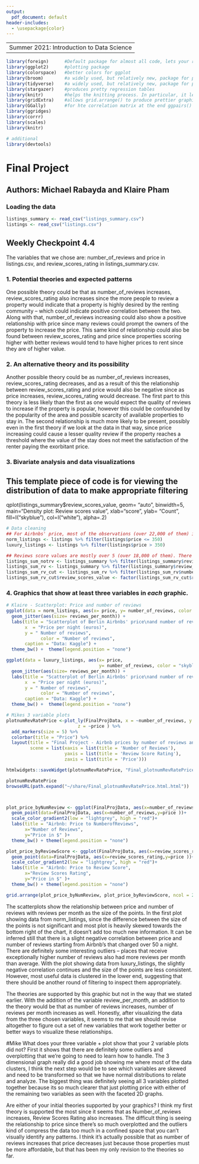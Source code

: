 ```yaml
---
output:
  pdf_document: default
header-includes:
  - \usepackage{color}
---
```

----
 Summer 2021: Introduction to Data Science
---

```r
library(foreign)      #Default package for almost all code, lets your read files into R
library(ggplot2)      #plotting package
library(colorspace)   #better colors for ggplot
library(broom)        #a widely used, but relatively new, package for producing tidier data and tidier output; part of tidyverse
library(tidyverse)    #a widely used, but relatively new, package for producing tidier data and tidier output
library(stargazer)    #produces pretty regression tables
library(knitr)        #helps the knitting process. In particular, it lets the include_graphics command run
library(gridExtra)    #allows grid.arrange() to produce prettier graphics
library(GGally)       #for hte correlation matrix at the end ggpairs()
library(ggridges)
library(corrr)
library(scales)
library(knitr)

# additional 
library(devtools)
```

# Final Project

## Authors: Michael Rabayda and Klaire Pham

### Loading the data

```r
listings_summary <- read_csv("listings_summary.csv")
listings <- read_csv("listings.csv")
```

## Weekly Checkpoint 4.4

The variables that we chose are: number_of_reviews and price in listings.csv, and review_scores_rating in listings_summary.csv.

### 1. Potential theories and expected patterns
One possible theory could be that as number_of_reviews increases, review_scores_rating also increases since the more people to review a property would indicate that a property is highly desired by the renting community -- which could indicate positive correlation between the two.  Along with that, number_of_reviews increasing could also show a positive relationship with price since many reviews could prompt the owners of the property to increase the price. This same kind of relationship could also be found between review_scores_rating and price since properties scoring higher with better reviews would tend to have higher prices to rent since they are of higher value.

### 2. An alternative theory and its possibility
Another possible theory could be as number_of_reviews increases, review_scores_rating decreases, and as a result of this the relationship between review_scores_rating and price would also be negative since as price increases, review_scores_rating would decrease. The first part to this theory is less likely than the first as one would expect the quality of reviews to increase if the property is popular, however this could be confounded by the popularity of the area and possible scarcity of available properties to stay in. The second relationship is much more likely to be present, possibly even in the first theory if we look at the data in that way, since price increasing could cause a lesser quality review if the property reaches a threshold where the value of the stay does not meet the satisfaction of the renter paying the exorbitant price.  

### 3. Bivariate analysis and data visualizations 

## This template piece of code is for viewing the distribution of data to make appropriate filtering
qplot(listings_summary$review_scores_value, 
      geom= "auto",
      binwidth=5,  
      main="Density plot: Review scores value", 
      xlab="score", 
      ylab= "Count",
      fill=I("skyblue"),
      col=I("white"),
      alpha=.2)

```r
# Data cleaning
## For Airbnbs' price, most of the observations (over 22,000 of them) is priced under 350 euros per night. Thus, it is needed to separate the data frame into usable observations and the outliers.
norm_listings <- listings %>% filter(listings$price <= 350)
luxury_listings <- listings %>% filter(listings$price > 350)

## Reviews score values are mostly over 5 (over 18,000 of them). There are only 61 observations of reviews_rating_value under 5. Thus, I also separated them. Furthermore, I separate the usable data frame into one with number_of_reviews under 300 as well for the same reasons.
listings_sum_notrv <- listings_summary %>% filter(listings_summary$review_scores_value < 5)
listings_sum_rv <- listings_summary %>% filter(listings_summary$review_scores_value >= 5)
listings_sum_rv_cut <- listings_sum_rv %>% filter(listings_sum_rv$number_of_reviews < 300)
listings_sum_rv_cut$review_scores_value <- factor(listings_sum_rv_cut$review_scores_value)
```

### 4. Graphics that show at least three variables in *each* graphic.

```r
# Klaire - Scatterplot: Price and number of reviews 
ggplot(data = norm_listings, aes(x= price, y= number_of_reviews, color = "salmon", alpha = .1)) +
  geom_jitter(aes(size= reviews_per_month)) + 
  labs(title = "Scatterplot of Berlin Airbnbs' price\nand number of reviews", 
       x  = "Price per night (euros)", 
       y = " Number of reviews",
             color = "Number of reviews",
       caption = "Data: Kaggle") +
  theme_bw() +  theme(legend.position = "none")

ggplot(data = luxury_listings, aes(x= price, 
                                   y= number_of_reviews, color = "skyblue", alpha = .1)) +
  geom_jitter(aes(size= reviews_per_month)) + 
  labs(title = "Scatterplot of Berlin Airbnbs' price\nand number of reviews", 
       x  = "Price per night (euros)", 
       y = " Number of reviews",
             color = "Number of reviews",
       caption = "Data: Kaggle") +
  theme_bw() +  theme(legend.position = "none")
```

```r
# Mikes 3 variable plots
plotnumRevRatePrice <-plot_ly(FinalProjData, x = ~number_of_reviews, y = ~review_scores_rating,
                           z = ~price ) %>%
  add_markers(size = 5) %>% 
  colorbar(title = "Price") %>%
  layout(title = "Final Project - Airbnb prices by number of reviews and review rating score.",
         scene = list(xaxis = list(title = 'Number of Reviews'),
                      yaxis = list(title = 'Review Score Rating'),
                      zaxis = list(title = 'Price')))

htmlwidgets::saveWidget(plotnumRevRatePrice, "Final_plotnumRevRatePrice.html")  #save the interactive images as a .html file

plotnumRevRatePrice
browseURL(path.expand("~/share/Final_plotnumRevRatePrice.html.html"))



plot_price_byNumReview <- ggplot(FinalProjData, aes(x=number_of_reviews, y=price)) +
  geom_point(data=FinalProjData, aes(x=number_of_reviews,y=price ))+
  scale_color_gradient2(low = "lightgrey", high = "red")+
  labs(title = "Airbnb: Price to NumberofReviews",
       x="Number of Reviews", 
       y="Price in $" )+
  theme_bw() + theme(legend.position = "none")

plot_price_byReviewScore <- ggplot(FinalProjData, aes(x=review_scores_rating, y=price))+
  geom_point(data=FinalProjData, aes(x=review_scores_rating,y=price ))+
  scale_color_gradient2(low = "lightgrey", high = "red")+
  labs(title = "Airbnb: Price to Review Score",
       x="Review Scores Rating", 
       y="Price in $" )+
  theme_bw() + theme(legend.position = "none")

grid.arrange(plot_price_byNumReview, plot_price_byReviewScore, ncol = 2)
```


The scatterplots show the relationship between price and number of reviews with reviews per month as the size of the points. In the first plot showing data from norm_listings, since the difference between the size of the points is not significant and most plot is heavily skewed towards the bottom right of the chart, it doesn't add too much new information. It can be inferred still that there is a slight negative correlation between price and number of reviews starting from Airbnb's that charged over 50 a night. There are definitely some interesting outliers -- places that receive exceptionally higher number of reviews also had more reviews per month than average. With the plot showing data from luxury_listings, the slightly negative correlation continues and the size of the points are less consistent. However, most useful data is clustered in the lower end, suggesting that there should be another round of filtering to inspect them appropriately. 

The theories are supported by this graphic but not in the way that we stated earlier. With the addition of the variable review_per_month, an addition to the theory would be that as number of reviews increases, number of reviews per month increases as well. Honestly, after visualizing the data from the three chosen variables, it seems to me that we should revise altogether to figure out a set of new variables that work together better or better ways to visualize these relationships.


#Mike
What does your three variable + plot show that your 2 variable plots did not?
First it shows that there are definitely some outliers and overplotting that we’re going to need to learn how to handle. The 3 dimensional graph really did a good job showing me where most of the data clusters, I think the next step would be to see which variables are skewed and need to be transformed so that we have normal distributions to relate and analyze.  The biggest thing was definitely seeing all 3 variables plotted together because its so much clearer that just plotting price with either of the remaining two variables as seen with the faceted 2D graphs. 

Are either of your initial theories supported by your graphics?
I think my first theory is supported the most since it seems that as Number_of_reviews increases, Review Scores Rating also increases.  The difficult thing is seeing the relationship to price since there's so much overplotted and the outliers kind of compress the data too much in a confined space that you can’t visually identify any patterns.  I think it’s actually possible that as number of reviews increases that price decreases just because those properties must be more affordable, but that has been my only revision to the theories so far.  

